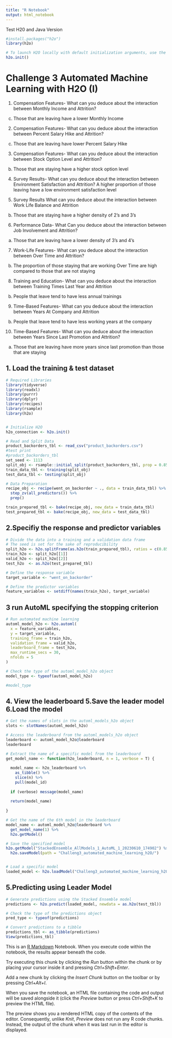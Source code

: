 ```yaml
---
title: "R Notebook"
output: html_notebook
---
```

Test H20 and Java Version


```r
#install.packages("h2o")
library(h2o)

# To launch H2O locally with default initialization arguments, use the following: 
h2o.init()

```



# Challenge 3 Automated Machine Learning with H2O (I)

1. Compensation Features-
What can you deduce about the interaction between Monthly Income and Attrition? 
c. Those that are leaving have a lower Monthly Income

2. Compensation Features-
What can you deduce about the interaction between Percent Salary Hike and Attrition?
c. Those that are leaving have lower Percent Salary Hike

3. Compensation Features-
What can you deduce about the interaction between Stock Option Level and Attrition?
b. Those that are staying have a higher stock option level

4. Survey Results-
What can you deduce about the interaction between Environment Satisfaction and Attrition?
A higher proportion of those leaving have a low environment satisfaction level

5. Survey Results
What can you deduce about the interaction between Work Life Balance and Attrition
b. Those that are staying have a higher density of 2's and 3's

6. Performance Data-
What Can you deduce about the interaction between Job Involvement and Attrition?
a. Those that are leaving have a lower density of 3's and 4's

7. Work-Life Features-
What can you deduce about the interaction between Over Time and Attrition?
b. The proportion of those staying that are working Over Time are high compared to those that are not staying

8. Training and Education-
What can you deduce about the interaction between Training Times Last Year and Attrition
b. People that leave tend to have less annual trainings

9. Time-Based Features-
What can you deduce about the interaction between Years At Company and Attrition
b. People that leave tend to have less working years at the company

10. Time-Based Features-
What can you deduce about the interaction between Years Since Last Promotion and Attrition?
a. Those that are leaving have more years since last promotion than those that are staying

##  1. Load the training & test dataset
```r

# Required Libraries
library(tidyverse)
library(readxl)
library(purrr)
library(dplyr)
library(recipes)
library(rsample)
library(h2o)


# Initialize H2O
h2o_connection <- h2o.init()

# Read and Split Data
product_backorders_tbl <- read_csv("product_backorders.csv")
#test print
#product_backorders_tbl
set_seed <- 1113
split_obj <- rsample::initial_split(product_backorders_tbl, prop = 0.85)
train_data_tbl <- training(split_obj)
test_data_tbl <- testing(split_obj)

# Data Preparation
recipe_obj <- recipe(went_on_backorder ~ ., data = train_data_tbl) %>%
  step_zv(all_predictors()) %>%
  prep()

train_prepared_tbl <- bake(recipe_obj, new_data = train_data_tbl)
test_prepared_tbl <- bake(recipe_obj, new_data = test_data_tbl)


```

##  2.Specifiy the response and predictor variables

```r


# Divide the data into a training and a validation data frame
# The seed is set for the sake of reproducibility
split_h2o <- h2o.splitFrame(as.h2o(train_prepared_tbl), ratios = c(0.85), seed = 1234)
train_h2o <- split_h2o[[1]]
valid_h2o <- split_h2o[[2]]
test_h2o  <- as.h2o(test_prepared_tbl)

# Define the response variable
target_variable <- "went_on_backorder"

# Define the predictor variables
feature_variables <- setdiff(names(train_h2o), target_variable)

```


## 3 run AutoML specifying the stopping criterion
```r
# Run automated machine learning
automl_model_h2o <- h2o.automl(
  x = feature_variables,
  y = target_variable,
  training_frame = train_h2o,
  validation_frame = valid_h2o,
  leaderboard_frame = test_h2o,
  max_runtime_secs = 30,
  nfolds = 5
)

# Check the type of the automl_model_h2o object
model_type <- typeof(automl_model_h2o)

#model_type
```


## 4. View the leaderboard 5.Save the leader model 6.Load the model


```r
# Get the names of slots in the automl_models_h2o object
slots <- slotNames(automl_model_h2o)

# Access the leaderboard from the automl_models_h2o object
leaderboard <- automl_model_h2o@leaderboard
leaderboard

```

```r
# Extract the name of a specific model from the leaderboard
get_model_name <- function(h2o_leaderboard, n = 1, verbose = T) {
  
  model_name <- h2o_leaderboard %>%
    as_tibble() %>%
    slice(n) %>%
    pull(model_id)
  
  if (verbose) message(model_name)
  
  return(model_name)
  
}

# Get the name of the 6th model in the leaderboard
model_name <- automl_model_h2o@leaderboard %>% 
  get_model_name(1) %>% 
  h2o.getModel()

# Save the specified model
h2o.getModel("StackedEnsemble_AllModels_1_AutoML_1_20230610_174902") %>% 
  h2o.saveModel(path = "Challeng3_automated_machine_learning_h2O/")


# Load a specific model
loaded_model <- h2o.loadModel("Challeng3_automated_machine_learning_h2O/StackedEnsemble_AllModels_1_AutoML_1_20230610_174902")
```


## 5.Predicting using Leader Model
```r

# Generate predictions using the Stacked Ensemble model
predictions <- h2o.predict(loaded_model, newdata = as.h2o(test_tbl))

# Check the type of the predictions object
pred_type <- typeof(predictions)

# Convert predictions to a tibble
predictions_tbl <- as_tibble(predictions)
View(predictions_tbl)


```



This is an [R Markdown](http://rmarkdown.rstudio.com) Notebook. When you execute code within the notebook, the results appear beneath the code. 

Try executing this chunk by clicking the *Run* button within the chunk or by placing your cursor inside it and pressing *Ctrl+Shift+Enter*. 

Add a new chunk by clicking the *Insert Chunk* button on the toolbar or by pressing *Ctrl+Alt+I*.

When you save the notebook, an HTML file containing the code and output will be saved alongside it (click the *Preview* button or press *Ctrl+Shift+K* to preview the HTML file).

The preview shows you a rendered HTML copy of the contents of the editor. Consequently, unlike *Knit*, *Preview* does not run any R code chunks. Instead, the output of the chunk when it was last run in the editor is displayed.

